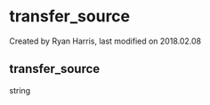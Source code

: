 
# transfer_source 

 Created by  Ryan Harris, last modified on 2018.02.08

## transfer_source

string


